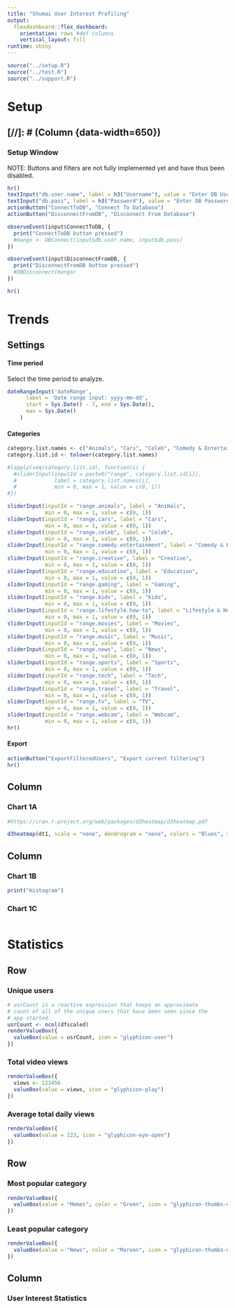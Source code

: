 ```yaml
---
title: "Shumai User Interest Profiling"
output: 
  flexdashboard::flex_dashboard:
    orientation: rows #def columns
    vertical_layout: fill
runtime: shiny
---
```


```r
source("../setup.R")
source("../test.R")
source("../support.R")
```


Setup
=====================================

[//]: # (Column {data-width=650})
-----------------------------------------------------------------------

### Setup Window
NOTE: Buttons and filters are not fully implemented yet and have thus been disabled.
```r

hr()
textInput("db.user.name", label = h3("Username"), value = "Enter DB Username...")
textInput("db.pass", label = h3("Password"), value = "Enter DB Password...")
actionButton("ConnectToDB", "Connect To Database")
actionButton("DisconnectFromDB", "Disconnect From Database")

observeEvent(input$ConnectToDB, {
  print("ConnectToDB button pressed")
  #mango <- DBConnect(input$db.user.name, input$db.pass)
})

observeEvent(input$DisconnectFromDB, {
  print("DisconnectFromDB button pressed")
  #DBDisconnect(mango)
})

hr()
```

Trends
=====================================
Settings {.sidebar}
-----------------------------------------------------------------------
#### Time period
Select the time period to analyze.
```r
dateRangeInput('dateRange',
      label = 'Date range input: yyyy-mm-dd',
      start = Sys.Date() - 7, end = Sys.Date(),
      max = Sys.Date()
    )
```

#### Categories
```r
category.list.names <- c("Animals", "Cars", "Celeb", "Comedy & Entertainment", "Creative", "Education", "Gaming", "Kids", "Lifestyle & How-to", "Movies", "Music", "News", "Sports", "Tech", "Travel", "TV", "Webcam")
category.list.id <- tolower(category.list.names)

#lapply(seq(category.list.id), function(i) {
  #sliderInput(inputId = paste0("range", category.list.id[i]),
  #            label = category.list.names[i],
  #            min = 0, max = 1, value = c(0, 1))
#})

sliderInput(inputId = "range.animals", label = "Animals",
            min = 0, max = 1, value = c(0, 1))
sliderInput(inputId = "range.cars", label = "Cars",
            min = 0, max = 1, value = c(0, 1))
sliderInput(inputId = "range.celeb", label = "Celeb",
            min = 0, max = 1, value = c(0, 1))
sliderInput(inputId = "range.comedy.entertainment", label = "Comedy & Entertainment",
            min = 0, max = 1, value = c(0, 1))
sliderInput(inputId = "range.creative", label = "Creative",
            min = 0, max = 1, value = c(0, 1))
sliderInput(inputId = "range.education", label = "Education",
            min = 0, max = 1, value = c(0, 1))
sliderInput(inputId = "range.gaming", label = "Gaming",
            min = 0, max = 1, value = c(0, 1))
sliderInput(inputId = "range.kids", label = "Kids",
            min = 0, max = 1, value = c(0, 1))
sliderInput(inputId = "range.lifestyle.how-to", label = "Lifestyle & How-to",
            min = 0, max = 1, value = c(0, 1))
sliderInput(inputId = "range.movies", label = "Movies",
            min = 0, max = 1, value = c(0, 1))
sliderInput(inputId = "range.music", label = "Music",
            min = 0, max = 1, value = c(0, 1))
sliderInput(inputId = "range.news", label = "News",
            min = 0, max = 1, value = c(0, 1))
sliderInput(inputId = "range.sports", label = "Sports",
            min = 0, max = 1, value = c(0, 1))
sliderInput(inputId = "range.tech", label = "Tech",
            min = 0, max = 1, value = c(0, 1))
sliderInput(inputId = "range.travel", label = "Travel",
            min = 0, max = 1, value = c(0, 1))
sliderInput(inputId = "range.tv", label = "TV",
            min = 0, max = 1, value = c(0, 1))
sliderInput(inputId = "range.webcam", label = "Webcam",
            min = 0, max = 1, value = c(0, 1))
hr()
```

#### Export
```r
actionButton("ExportFilteredUsers", "Export current filtering")
hr()
```



Column {data-width=650}
-----------------------------------------------------------------------

### Chart 1A

```r
#https://cran.r-project.org/web/packages/d3heatmap/d3heatmap.pdf

d3heatmap(dt1, scale = "none", dendrogram = "none", colors = "Blues", show_grid = FALSE, Rowv = FALSE)
```

Column {data-width=350}
-----------------------------------------------------------------------

### Chart 1B

```r
print("Histogram")
```

### Chart 1C

```r

```


Statistics
=====================================

Row
-----------------------------------------------------------------------
### Unique users {.value-box}

```r
# usrCount is a reactive expression that keeps an approximate
# count of all of the unique users that have been seen since the
# app started.
usrCount <- ncol(dfscaled)
renderValueBox({
  valueBox(value = usrCount, icon = "glyphicon-user")
})
```

### Total video views {.value-box}
```r
renderValueBox({
  views <- 123456
  valueBox(value = views, icon = "glyphicon-play")
})
```

### Average total daily views {.value-box}
```r
renderValueBox({
  valueBox(value = 123, icon = "glyphicon-eye-open")
})
```

Row
-----------------------------------------------------------------------
### Most popular category {.value-box}
```r
renderValueBox({
  valueBox(value = "Memes", color = "Green", icon = "glyphicon-thumbs-up")
})
```

### Least popular category {.value-box}
```r
renderValueBox({
  valueBox(value = "News", color = "Maroon", icon = "glyphicon-thumbs-down")
})
```



Column {data-width=650}
-----------------------------------------------------------------------

### User Interest Statistics

```r

```